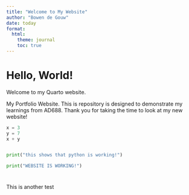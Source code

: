 ```yaml
---
title: "Welcome to My Website"
author: "Bowen de Gouw"
date: today
format:
  html:
    theme: journal
    toc: true
---
```

# Hello, World!  
Welcome to my Quarto website.  

My Portfolio Website. 
This is repository is designed to demonstrate my learnings from AD688. Thank you for taking the time to look at my new website!


```python
x = 3
y = 7
x + y


print("this shows that python is working!")

print("WEBSITE IS WORKING!")
```

# 
This is another test
